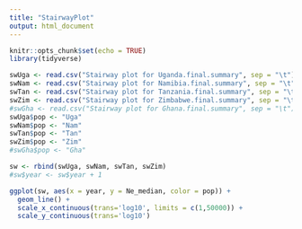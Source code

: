 ---
title: "StairwayPlot"
output: html_document
---

```{r setup, include=FALSE}
knitr::opts_chunk$set(echo = TRUE)
library(tidyverse)
```

```{r}
swUga <- read.csv("Stairway plot for Uganda.final.summary", sep = "\t")
swNam <- read.csv("Stairway plot for Namibia.final.summary", sep = "\t")
swTan <- read.csv("Stairway plot for Tanzania.final.summary", sep = "\t")
swZim <- read.csv("Stairway plot for Zimbabwe.final.summary", sep = "\t")
#swGha <- read.csv("Stairway plot for Ghana.final.summary", sep = "\t")
swUga$pop <- "Uga"
swNam$pop <- "Nam"
swTan$pop <- "Tan"
swZim$pop <- "Zim"
#swGha$pop <- "Gha"

sw <- rbind(swUga, swNam, swTan, swZim)
#sw$year <- sw$year + 1

ggplot(sw, aes(x = year, y = Ne_median, color = pop)) +
  geom_line() +
  scale_x_continuous(trans='log10', limits = c(1,50000)) +
  scale_y_continuous(trans='log10')



```

